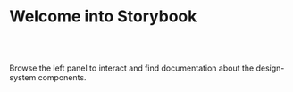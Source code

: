 
<Meta title="Welcome" />

# Welcome into Storybook

<br />
<br />
<p className="paragraph">
  Browse the left panel to interact and find documentation about the design-system components.
</p>

<style>
  {`
    .paragraph {
      font-size: 1.3rem;
    }
  `}
</style>
